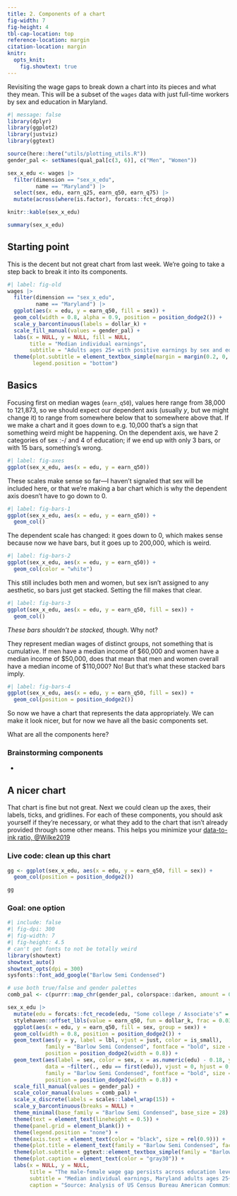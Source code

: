 ```yaml
---
title: 2. Components of a chart
fig-width: 7
fig-height: 4
tbl-cap-location: top
reference-location: margin
citation-location: margin
knitr:
  opts_knit: 
    fig.showtext: true
---
```


Revisiting the wage gaps to break down a chart into its pieces and what they mean. This will be a subset of the `wages` data with just full-time workers by sex and education in Maryland.

```r
#| message: false
library(dplyr)
library(ggplot2)
library(justviz)
library(ggtext)

source(here::here("utils/plotting_utils.R"))
gender_pal <- setNames(qual_pal[c(3, 6)], c("Men", "Women"))
```

```r
sex_x_edu <- wages |>
  filter(dimension == "sex_x_edu",
         name == "Maryland") |>
  select(sex, edu, earn_q25, earn_q50, earn_q75) |>
  mutate(across(where(is.factor), forcats::fct_drop))

knitr::kable(sex_x_edu)

summary(sex_x_edu)
```

## Starting point

This is the decent but not great chart from last week. We're going to take a step back to break it into its components.


```r
#| label: fig-old
wages |>
  filter(dimension == "sex_x_edu",
         name == "Maryland") |>
  ggplot(aes(x = edu, y = earn_q50, fill = sex)) +
  geom_col(width = 0.8, alpha = 0.9, position = position_dodge2()) +
  scale_y_barcontinuous(labels = dollar_k) +
  scale_fill_manual(values = gender_pal) +
  labs(x = NULL, y = NULL, fill = NULL,
       title = "Median individual earnings",
       subtitle = "Adults ages 25+ with positive earnings by sex and educational attainment, Maryland full-time workers, 2022") +
  theme(plot.subtitle = element_textbox_simple(margin = margin(0.2, 0, 0.2, 0, "lines")),
        legend.position = "bottom")
```

## Basics

Focusing first on median wages (`earn_q50`), values here range from 38,000 to 121,873, so we should expect our dependent axis (usually _y_, but we might change it) to range from somewhere below that to somewhere above that. If we make a chart and it goes down to e.g. 10,000 that's a sign that something weird might be happening. On the dependent axis, we have 2 categories of sex :-/ and 4 of education; if we end up with only 3 bars, or with 15 bars, something's wrong.

```r
#| label: fig-axes
ggplot(sex_x_edu, aes(x = edu, y = earn_q50))
```

These scales make sense so far---I haven't signaled that sex will be included here, or that we're making a bar chart which is why the dependent axis doesn't have to go down to 0.

```r
#| label: fig-bars-1
ggplot(sex_x_edu, aes(x = edu, y = earn_q50)) +
  geom_col()
```

The dependent scale has changed: it goes down to 0, which makes sense because now we have bars, but it goes up to 200,000, which is weird.

```r
#| label: fig-bars-2
ggplot(sex_x_edu, aes(x = edu, y = earn_q50)) +
  geom_col(color = "white")
```

This still includes both men and women, but sex isn't assigned to any aesthetic, so bars just get stacked. Setting the fill makes that clear.


```r
#| label: fig-bars-3
ggplot(sex_x_edu, aes(x = edu, y = earn_q50, fill = sex)) +
  geom_col()
```

_These bars shouldn't be stacked, though_. Why not?

[They represent median wages of distinct groups, not something that is cumulative. If men have a median income of \$60,000 and women have a median income of \$50,000, does that mean that men and women overall have a median income of \$110,000? No! But that's what these stacked bars imply.]{.aside}


```r
#| label: fig-bars-4
ggplot(sex_x_edu, aes(x = edu, y = earn_q50, fill = sex)) +
  geom_col(position = position_dodge2())
```

So now we have a chart that represents the data appropriately. We can make it look nicer, but for now we have all the basic components set.

What are all the components here?

::: {.callout-tip}
### Brainstorming components

- 

:::

## A nicer chart

That chart is fine but not great. Next we could clean up the axes, their labels, ticks, and gridlines. For each of these components, you should ask yourself if they're necessary, or what they add to the chart that isn't already provided through some other means. This helps you minimize your [data-to-ink ratio, @Wilke2019](https://clauswilke.com/dataviz/proportional-ink.html)

### Live code: clean up this chart

```r
gg <- ggplot(sex_x_edu, aes(x = edu, y = earn_q50, fill = sex)) +
  geom_col(position = position_dodge2())

gg
```

### Goal: one option

```r
#| include: false
#| fig-dpi: 300
#| fig-width: 7
#| fig-height: 4.5
# can't get fonts to not be totally weird
library(showtext)
showtext_auto()
showtext_opts(dpi = 300)
sysfonts::font_add_google("Barlow Semi Condensed")

# use both true/false and gender palettes
comb_pal <- c(purrr::map_chr(gender_pal, colorspace::darken, amount = 0.2, space = "HCL"), tf_pal)

sex_x_edu |>
  mutate(edu = forcats::fct_recode(edu, "Some college / Associate's" = "Some college or AA", "Bachelor's" = "Bachelors")) |>
  stylehaven::offset_lbls(value = earn_q50, fun = dollar_k, frac = 0.03) |>
  ggplot(aes(x = edu, y = earn_q50, fill = sex, group = sex)) +
  geom_col(width = 0.8, position = position_dodge2()) +
  geom_text(aes(y = y, label = lbl, vjust = just, color = is_small),
            family = "Barlow Semi Condensed", fontface = "bold", size = 9.5,
            position = position_dodge2(width = 0.8)) +
  geom_text(aes(label = sex, color = sex, x = as.numeric(edu) - 0.18, y = earn_q50 - off/2),
            data = ~filter(., edu == first(edu)), vjust = 0, hjust = 0,
            family = "Barlow Semi Condensed", fontface = "bold", size = 8,
            position = position_dodge2(width = 0.8)) +
  scale_fill_manual(values = gender_pal) +
  scale_color_manual(values = comb_pal) +
  scale_x_discrete(labels = scales::label_wrap(15)) +
  scale_y_barcontinuous(breaks = NULL) +
  theme_minimal(base_family = "Barlow Semi Condensed", base_size = 28) +
  theme(text = element_text(lineheight = 0.5)) +
  theme(panel.grid = element_blank()) +
  theme(legend.position = "none") +
  theme(axis.text = element_text(color = "black", size = rel(0.9))) +
  theme(plot.title = element_text(family = "Barlow Semi Condensed", face = "bold")) +
  theme(plot.subtitle = ggtext::element_textbox_simple(family = "Barlow Semi Condensed", lineheight = 0.7)) +
  theme(plot.caption = element_text(color = "gray30")) +
  labs(x = NULL, y = NULL,
       title = "The male-female wage gap persists across education levels",
       subtitle = "Median individual earnings, Maryland adults ages 25+ working full time by sex and educational attainment, 2022",
       caption = "Source: Analysis of US Census Bureau American Community Survey, 2022 5-year estimates")
```


